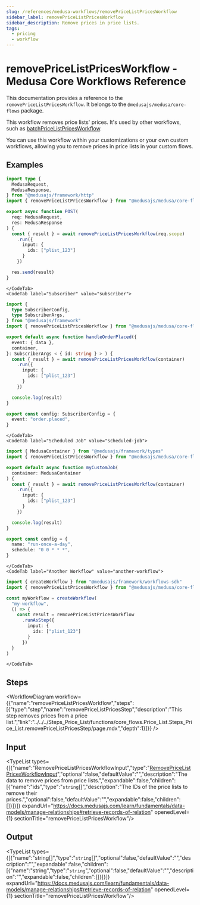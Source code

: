 ```yaml
---
slug: /references/medusa-workflows/removePriceListPricesWorkflow
sidebar_label: removePriceListPricesWorkflow
sidebar_description: Remove prices in price lists.
tags:
  - pricing
  - workflow
---
```



# removePriceListPricesWorkflow - Medusa Core Workflows Reference

This documentation provides a reference to the `removePriceListPricesWorkflow`. It belongs to the `@medusajs/medusa/core-flows` package.

This workflow removes price lists' prices. It's used by other workflows, such
as [batchPriceListPricesWorkflow](../core_flows.Price_List.Workflows_Price_List.batchPriceListPricesWorkflow/page.mdx).

You can use this workflow within your customizations or your own custom workflows, allowing you to
remove prices in price lists in your custom flows.

<SourceCodeLink link="https://github.com/medusajs/medusa/blob/e90dcedcd7627c61ed1a823400f734d624eaee05/packages/core/core-flows/src/price-list/workflows/remove-price-list-prices.ts#L38" />

## Examples

<CodeTabs group="workflow-exection">
    <CodeTab label="API Route" value="api-route">
    
```ts title="src/api/workflow/route.ts"
import type {
  MedusaRequest,
  MedusaResponse,
} from "@medusajs/framework/http"
import { removePriceListPricesWorkflow } from "@medusajs/medusa/core-flows"

export async function POST(
  req: MedusaRequest,
  res: MedusaResponse
) {
  const { result } = await removePriceListPricesWorkflow(req.scope)
    .run({
      input: {
        ids: ["plist_123"]
      }
    })

  res.send(result)
}
```

    </CodeTab>
    <CodeTab label="Subscriber" value="subscriber">
    
```ts title="src/subscribers/order-placed.ts"
import {
  type SubscriberConfig,
  type SubscriberArgs,
} from "@medusajs/framework"
import { removePriceListPricesWorkflow } from "@medusajs/medusa/core-flows"

export default async function handleOrderPlaced({
  event: { data },
  container,
}: SubscriberArgs < { id: string } > ) {
  const { result } = await removePriceListPricesWorkflow(container)
    .run({
      input: {
        ids: ["plist_123"]
      }
    })

  console.log(result)
}

export const config: SubscriberConfig = {
  event: "order.placed",
}
```

    </CodeTab>
    <CodeTab label="Scheduled Job" value="scheduled-job">
    
```ts title="src/jobs/message-daily.ts"
import { MedusaContainer } from "@medusajs/framework/types"
import { removePriceListPricesWorkflow } from "@medusajs/medusa/core-flows"

export default async function myCustomJob(
  container: MedusaContainer
) {
  const { result } = await removePriceListPricesWorkflow(container)
    .run({
      input: {
        ids: ["plist_123"]
      }
    })

  console.log(result)
}

export const config = {
  name: "run-once-a-day",
  schedule: "0 0 * * *",
}
```

    </CodeTab>
    <CodeTab label="Another Workflow" value="another-workflow">
    
```ts title="src/workflows/my-workflow.ts"
import { createWorkflow } from "@medusajs/framework/workflows-sdk"
import { removePriceListPricesWorkflow } from "@medusajs/medusa/core-flows"

const myWorkflow = createWorkflow(
  "my-workflow",
  () => {
    const result = removePriceListPricesWorkflow
      .runAsStep({
        input: {
          ids: ["plist_123"]
        }
      })
  }
)
```

    </CodeTab>
  </CodeTabs>

## Steps

<WorkflowDiagram workflow={{"name":"removePriceListPricesWorkflow","steps":[{"type":"step","name":"removePriceListPricesStep","description":"This step removes prices from a price list.","link":"../../../Steps_Price_List/functions/core_flows.Price_List.Steps_Price_List.removePriceListPricesStep/page.mdx","depth":1}]}} />

## Input

<TypeList types={[{"name":"RemovePriceListPricesWorkflowInput","type":"[RemovePriceListPricesWorkflowInput](../../../../types/core_flows.RemovePriceListPricesWorkflowInput/page.mdx)","optional":false,"defaultValue":"","description":"The data to remove prices from price lists.","expandable":false,"children":[{"name":"ids","type":"`string`[]","description":"The IDs of the price lists to remove their prices.","optional":false,"defaultValue":"","expandable":false,"children":[]}]}]} expandUrl="https://docs.medusajs.com/learn/fundamentals/data-models/manage-relationships#retrieve-records-of-relation" openedLevel={1} sectionTitle="removePriceListPricesWorkflow"/>

## Output

<TypeList types={[{"name":"string[]","type":"`string`[]","optional":false,"defaultValue":"","description":"","expandable":false,"children":[{"name":"string","type":"`string`","optional":false,"defaultValue":"","description":"","expandable":false,"children":[]}]}]} expandUrl="https://docs.medusajs.com/learn/fundamentals/data-models/manage-relationships#retrieve-records-of-relation" openedLevel={1} sectionTitle="removePriceListPricesWorkflow"/>
